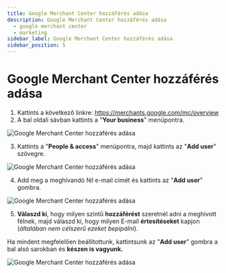 ```yaml
---
title: Google Merchant Center hozzáférés adása
description: Google Merchant Center hozzáférés adása
  - google merchant center
  - marketing
sidebar_label: Google Merchant Center hozzáférés adása
sidebar_position: 5
---
```



# <FontAwesomeIcon icon="fa-brands fa-google text-primary" /> Google Merchant Center hozzáférés adása

1. Kattints a következő linkre: https://merchants.google.com/mc/overview
2. A bal oldali sávban kattints a "**Your business**" menüpontra. 

<BrowserWindow url="https://merchants.google.com">
     <img
       src="/img/google-merchant-center-hozzaferes-adasa-1.png"
       alt="Google Merchant Center hozzáférés adása"
     ></img>
   </BrowserWindow>

3. Kattints a "**People & access**" menüpontra, majd kattints az "**Add user**" szövegre. 

<BrowserWindow url="https://merchants.google.com">
     <img
       src="/img/google-merchant-center-hozzaferes-adasa-2.png"
       alt="Google Merchant Center hozzáférés adása"
     ></img>
   </BrowserWindow>

4. Add meg a meghívandó fél e-mail címét és kattints az "**Add user**" gombra. 

<BrowserWindow url="https://merchants.google.com">
     <img
       src="/img/google-merchant-center-hozzaferes-adasa-3.png"
       alt="Google Merchant Center hozzáférés adása"
     ></img>
   </BrowserWindow>

5. **Válaszd ki**, hogy milyen szintű **hozzáférést** szeretnél adni a meghívott félnek, majd válaszd ki, hogy milyen E-mail **értesítéseket** kapjon
(*általában nem célszerű ezeket bepipálni*).

Ha mindent megfelelően beállítottunk, kattintsunk az "**Add user**" gombra a bal alsó sarokban és **készen is vagyunk.** 

<BrowserWindow url="https://merchants.google.com">
     <img
       src="/img/google-merchant-center-hozzaferes-adasa-4.png"
       alt="Google Merchant Center hozzáférés adása"
     ></img>
   </BrowserWindow>